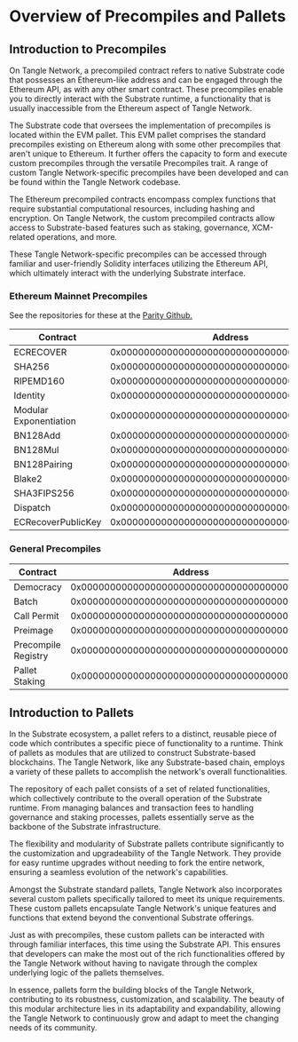 # Overview of Precompiles and Pallets

## Introduction to Precompiles

On Tangle Network, a precompiled contract refers to native Substrate code that possesses an Ethereum-like address and can be engaged through the Ethereum API, as with any other smart contract. These precompiles enable you to directly interact with the Substrate runtime, a functionality that is usually inaccessible from the Ethereum aspect of Tangle Network.

The Substrate code that oversees the implementation of precompiles is located within the EVM pallet. This EVM pallet comprises the standard precompiles existing on Ethereum along with some other precompiles that aren't unique to Ethereum. It further offers the capacity to form and execute custom precompiles through the versatile Precompiles trait. A range of custom Tangle Network-specific precompiles have been developed and can be found within the Tangle Network codebase.

The Ethereum precompiled contracts encompass complex functions that require substantial computational resources, including hashing and encryption. On Tangle Network, the custom precompiled contracts allow access to Substrate-based features such as staking, governance, XCM-related operations, and more.

These Tangle Network-specific precompiles can be accessed through familiar and user-friendly Solidity interfaces utilizing the Ethereum API, which ultimately interact with the underlying Substrate interface.

### Ethereum Mainnet Precompiles

See the repositories for these at the [Parity Github.](https://github.com/paritytech/frontier/tree/master/frame/evm/precompile)

| Contract | Address |
| --------------- | ----------------------------- |
| ECRECOVER | 0x0000000000000000000000000000000000000001 |
| SHA256 | 0x0000000000000000000000000000000000000002 |
| RIPEMD160 | 0x0000000000000000000000000000000000000003 |
| Identity | 0x0000000000000000000000000000000000000004 |
| Modular Exponentiation| 0x0000000000000000000000000000000000000005 |
| BN128Add | 0x0000000000000000000000000000000000000006 |
| BN128Mul | 0x0000000000000000000000000000000000000007 |
| BN128Pairing | 0x0000000000000000000000000000000000000008 |
| Blake2 | 0x0000000000000000000000000000000000000009 |
| SHA3FIPS256 | 0x0000000000000000000000000000000000000400 |
| Dispatch | 0x0000000000000000000000000000000000000401 |
| ECRecoverPublicKey | 0x0000000000000000000000000000000000000402 |

### General Precompiles

| Contract | Address |
| --------------- | ----------------------------- |
| Democracy | 0x0000000000000000000000000000000000000803 |
| Batch | 0x0000000000000000000000000000000000000808 |
| Call Permit | 0x000000000000000000000000000000000000080a |
| Preimage | 0x0000000000000000000000000000000000000813 |
| Precompile Registry | 0x0000000000000000000000000000000000000815 |
| Pallet Staking | 0x0000000000000000000000000000000000000800 |

## Introduction to Pallets

In the Substrate ecosystem, a pallet refers to a distinct, reusable piece of code which contributes a specific piece of functionality to a runtime. Think of pallets as modules that are utilized to construct Substrate-based blockchains. The Tangle Network, like any Substrate-based chain, employs a variety of these pallets to accomplish the network's overall functionalities.

The repository of each pallet consists of a set of related functionalities, which collectively contribute to the overall operation of the Substrate runtime. From managing balances and transaction fees to handling governance and staking processes, pallets essentially serve as the backbone of the Substrate infrastructure.

The flexibility and modularity of Substrate pallets contribute significantly to the customization and upgradeability of the Tangle Network. They provide for easy runtime upgrades without needing to fork the entire network, ensuring a seamless evolution of the network's capabilities.

Amongst the Substrate standard pallets, Tangle Network also incorporates several custom pallets specifically tailored to meet its unique requirements. These custom pallets encapsulate Tangle Network's unique features and functions that extend beyond the conventional Substrate offerings.

Just as with precompiles, these custom pallets can be interacted with through familiar interfaces, this time using the Substrate API. This ensures that developers can make the most out of the rich functionalities offered by the Tangle Network without having to navigate through the complex underlying logic of the pallets themselves.

In essence, pallets form the building blocks of the Tangle Network, contributing to its robustness, customization, and scalability. The beauty of this modular architecture lies in its adaptability and expandability, allowing the Tangle Network to continuously grow and adapt to meet the changing needs of its community.
